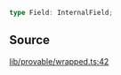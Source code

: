 ```ts
type Field: InternalField;
```

## Source

[lib/provable/wrapped.ts:42](https://github.com/o1-labs/o1js/blob/ccbd5fd4525adaf6c1f07bef7847d7bac67c71b5/src/lib/provable/wrapped.ts#L42)
